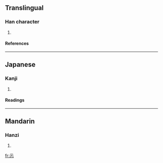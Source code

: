 {{see|仁}}

==Translingual==
===Han character===
{{Han char|rn=61|rad=心|as=02|sn=6|four=|canj=一一心 (MMP), XX一一心 (XXMMP)}}
# {{defn|Han|sort=心02}}
====References====
{{Han ref|kx=0375.050|dkj=10302|dj=0702.020|hdz=42268.030|uh=5FC8|ud=24520}}
----
==Japanese==
===Kanji===
{{ja-kanji|grade=|rs=心02}}
# {{defn|Japanese}} 
====Readings====
{{ja-readings|on=[[じん]] (jin), [[にん]] (nin)|kun=[[したしむ]] (shitashimu)}}
----
==Mandarin==
===Hanzi===
{{cmn-hanzi|pin=[[rén]] (ren2)|wg=jen<sup>2</sup>}}
# {{defn|Mandarin}}

[[fr:忈]]